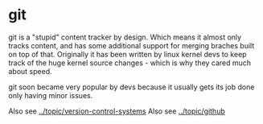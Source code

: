 = git =
git is a "stupid" content tracker by design. Which means it almost only tracks
content, and has some additional support for merging braches built on top of
that. Originally it has been written by linux kernel devs to keep track of the
huge kernel source changes - which is why they cared much about speed.

git soon became very popular by devs because it usually gets its job done only
having minor issues.

Also see [[../topic/version-control-systems]]
Also see [[../topic/github]]
